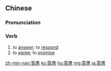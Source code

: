{{also|答应}}
==Chinese==
{{zh-forms|s=答应}}

===Pronunciation===
{{zh-pron
|m=dāying,dāyìng
|c=daap3 jing3
|h=pfs=tap-yin
|mn=tah-èng/tap-èng
|cat=v
}}

===Verb===
{{zh-verb}}

# to [[answer]]; to [[respond]]
# to [[agree]]; to [[promise]]

{{zh-cat|Elementary}}

[[zh-min-nan:答應]]
[[ko:答應]]
[[hu:答應]]
[[mg:答應]]
[[ja:答應]]